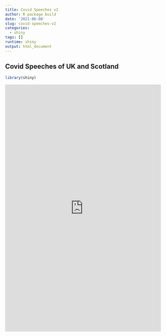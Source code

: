 ```yaml
---
title: Covid Speeches v2
author: R package build
date: '2021-06-08'
slug: covid-speeches-v2
categories:
  - shiny
tags: []
runtime: shiny
output: html_document
---
```


## Covid Speeches of UK and Scotland

```r
library(shiny)
```


<iframe height="800" width="100%" frameborder="no" src="https://dearbharat.shinyapps.io/DataAnalytics"> </iframe>

